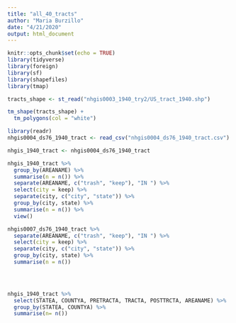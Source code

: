 ```yaml
---
title: "all_40_tracts"
author: "Maria Burzillo"
date: "4/21/2020"
output: html_document
---
```


```r
knitr::opts_chunk$set(echo = TRUE)
library(tidyverse)
library(foreign)
library(sf)
library(shapefiles)
library(tmap)
```


```r

tracts_shape <- st_read("nhgis0003_1940_try2/US_tract_1940.shp")

tm_shape(tracts_shape) +
  tm_polygons(col = "white")

```

```r
library(readr)
nhgis0004_ds76_1940_tract <- read_csv("nhgis0004_ds76_1940_tract.csv")

nhgis_1940_tract <- nhgis0004_ds76_1940_tract

nhgis_1940_tract %>%
  group_by(AREANAME) %>%
  summarise(n = n()) %>%
  separate(AREANAME, c("trash", "keep"), "IN ") %>%
  select(city = keep) %>%
  separate(city, c("city", "state")) %>%
  group_by(city, state) %>%
  summarise(n = n()) %>%
  view()

```

```r
nhgis0007_ds76_1940_tract %>%
  separate(AREANAME, c("trash", "keep"), "IN ") %>%
  select(city = keep) %>%
  separate(city, c("city", "state")) %>%
  group_by(city, state) %>%
  summarise(n = n())


  

nhgis_1940_tract %>%
  select(STATEA, COUNTYA, PRETRACTA, TRACTA, POSTTRCTA, AREANAME) %>%
  group_by(STATEA, COUNTYA) %>%
  summarise(n= n())

```

